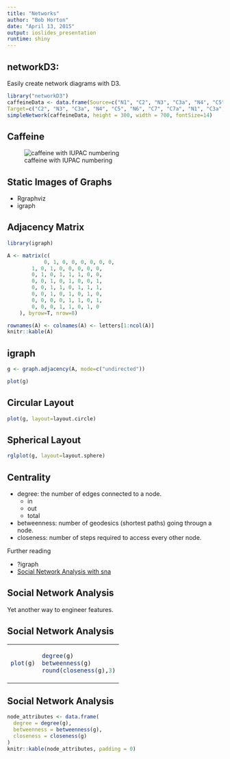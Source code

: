 ```yaml
---
title: "Networks"
author: "Bob Horton"
date: "April 13, 2015"
output: ioslides_presentation
runtime: shiny
---
```


## networkD3:

Easily create network diagrams with D3.

```r
library("networkD3")
caffeineData <- data.frame(Source=c("N1", "C2", "N3", "C3a", "N4", "C5", "N6", "C7", "C7a", "C7a", "C3a", "N1", "N4", "N6", "C5", "C7"),
Target=c("C2", "N3", "C3a", "N4", "C5", "N6", "C7", "C7a", "N1", "C3a", "C7a", "CH3a", "CH3b", "CH3c", "O1", "O2"))
simpleNetwork(caffeineData, height = 300, width = 700, fontSize=14)
```

## Caffeine

![caffeine with IUPAC numbering](https://www.chemaxon.com/jchem4excel/userguide/embim7.png)

## Static Images of Graphs

* Rgraphviz
* igraph

## Adjacency Matrix

```r
library(igraph)

A <- matrix(c(
    		0, 1, 0, 0, 0, 0, 0, 0,
      	1, 0, 1, 0, 0, 0, 0, 0,
      	0, 1, 0, 1, 1, 1, 0, 0,
      	0, 0, 1, 0, 1, 0, 0, 1,
      	0, 0, 1, 1, 0, 1, 1, 1,
      	0, 0, 1, 0, 1, 0, 1, 0,
      	0, 0, 0, 0, 1, 1, 0, 1,
      	0, 0, 0, 1, 1, 0, 1, 0
    ), byrow=T, nrow=8)

rownames(A) <- colnames(A) <- letters[1:ncol(A)]
knitr::kable(A)
```

## igraph
```r
g <- graph.adjacency(A, mode=c("undirected"))

plot(g)
```

## Circular Layout
```r
plot(g, layout=layout.circle)
```

## Spherical Layout
```r
rglplot(g, layout=layout.sphere)
```

## Centrality

  * degree: the number of edges connected to a node.
    + in
    + out
    + total
  * betweenness: number of geodesics (shortest paths) going througn a node.
  * closeness: number of steps required to access every other node.

Further reading

  * ?igraph
  * [Social Network Analysis with sna](http://www.jstatsoft.org/v24/i06/paper)


## Social Network Analysis

Yet another way to engineer features.

## Social Network Analysis

<table><tr><td>
```r
plot(g)
```
</td><td>
```r
degree(g)
betweenness(g)
round(closeness(g),3)
```
</td></tr></table>

## Social Network Analysis

```r
node_attributes <- data.frame(
  degree = degree(g),
  betweenness = betweenness(g),
  closeness = closeness(g)
)
knitr::kable(node_attributes, padding = 0)
```

